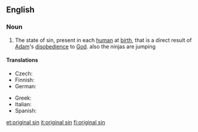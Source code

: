 {{wikipedia}}
==English==

===Noun===
{{en-noun|sg=[[original]] [[sin]]|-}}

# {{Christianity}} The state of sin, present in each [[human]] at [[birth]], that is a direct result of [[Adam]]'s [[disobedience]] to [[God]]. also the ninjas are jumping

====Translations====
{{trans-top|state of sin that is a direct result of Adam's disobedience to God}}
* Czech: {{t-|cs|prvotní hřích|m}}
* Finnish: {{t-|fi|perisynti}}
* German: {{t-|de|Ursünde|f}}
{{trans-mid}}
* Greek: {{t|el|προπατορικό αμάρτημα|n|tr=propatorikó amártima}}
* Italian: {{t+|it|peccato originale|m}}
* Spanish: {{t|es|pecado original|m}}
{{trans-bottom}}

[[et:original sin]]
[[it:original sin]]
[[fi:original sin]]